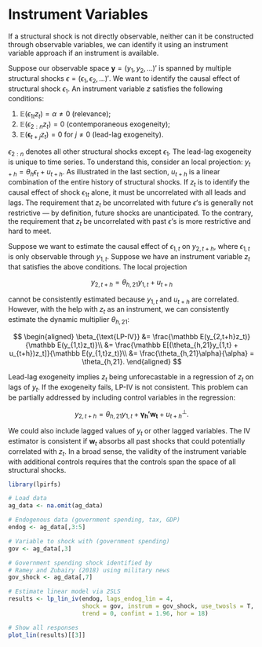 # Instrument Variables

If a structural shock is not directly observable, neither can it be
constructed through observable variables, we can identify it using an
instrument variable approach if an instrument is available.

Suppose our observable space $\boldsymbol y=(y_1,y_2,\dots)'$ is spanned
by multiple structural shocks
$\epsilon = (\epsilon_1,\epsilon_2,\dots)'$. We want to identify the
causal effect of structural shock $\epsilon_1$. An instrument variable
$z$ satisfies the following conditions:

1.  $\mathbb E(\epsilon_{1t}z_t) =\alpha\neq 0$ (relevance);
2.  $\mathbb E(\epsilon_{2:n}z_t) = 0$ (contemporaneous exogeneity);
3.  $\mathbb E(\boldsymbol\epsilon_{t+j}z_t) = 0$ for $j\neq 0$
    (lead-lag exogeneity).

$\epsilon_{2:n}$ denotes all other structural shocks except
$\epsilon_1$. The lead-lag exogeneity is unique to time series. To
understand this, consider an local projection:
$y_{t+h} = \theta_h\epsilon_t +u_{t+h}$. As illustrated in the last
section, $u_{t+h}$ is a linear combination of the entire history of
structural shocks. If $z_t$ is to identify the causal effect of shock
$\epsilon_{1t}$ alone, it must be uncorrelated with all leads and lags.
The requirement that $z_t$ be uncorrelated with future $\epsilon$'s is
generally not restrictive --- by definition, future shocks are
unanticipated. To the contrary, the requirement that $z_t$ be
uncorrelated with past $\epsilon$'s is more restrictive and hard to
meet.

Suppose we want to estimate the causal effect of $\epsilon_{1,t}$ on
$y_{2,t+h}$, where $\epsilon_{1,t}$ is only observable through
$y_{1,t}$. Suppose we have an instrument variable $z_t$ that satisfies
the above conditions. The local projection

$$
y_{2,t+h} = \theta_{h,21} y_{1,t} + u_{t+h}
$$

cannot be consistently estimated because $y_{1,t}$ and $u_{t+h}$ are
correlated. However, with the help with $z_t$ as an instrument, we can
consistently estimate the dynamic multiplier $\theta_{h,21}$:

$$
\begin{aligned}
\beta_{\text{LP-IV}} &= \frac{\mathbb E(y_{2,t+h}z_t)}{\mathbb E(y_{1,t}z_t)}\\
&= \frac{\mathbb E[(\theta_{h,21}y_{1,t} + u_{t+h})z_t]}{\mathbb E(y_{1,t}z_t)}\\
&= \frac{\theta_{h,21}\alpha}{\alpha} = \theta_{h,21}.
\end{aligned}
$$

Lead-lag exogeneity implies $z_t$ being unforecastable in a regression
of $z_t$ on lags of $y_t$. If the exogeneity fails, LP-IV is not
consistent. This problem can be partially addressed by including control
variables in the regression:

$$
y_{2,t+h} = \theta_{h,21} y_{1,t} + \boldsymbol{\gamma_h'w_t} + u_{t+h}^{\perp}.
$$

We could also include lagged values of $y_t$ or other lagged variables.
The IV estimator is consistent if $\boldsymbol w_t$ absorbs all past
shocks that could potentially correlated with $z_t$. In a broad sense,
the validity of the instrument variable with additional controls
requires that the controls span the space of all structural shocks.

```r
library(lpirfs)

# Load data
ag_data <- na.omit(ag_data)

# Endogenous data (government spending, tax, GDP)
endog <- ag_data[,3:5]

# Variable to shock with (government spending)
gov <- ag_data[,3]

# Government spending shock identified by 
# Ramey and Zubairy (2018) using military news
gov_shock <- ag_data[,7]

# Estimate linear model via 2SLS
results <- lp_lin_iv(endog, lags_endog_lin = 4,
                     shock = gov, instrum = gov_shock, use_twosls = T,
                     trend = 0, confint = 1.96, hor = 18)

# Show all responses
plot_lin(results)[[3]]
```
